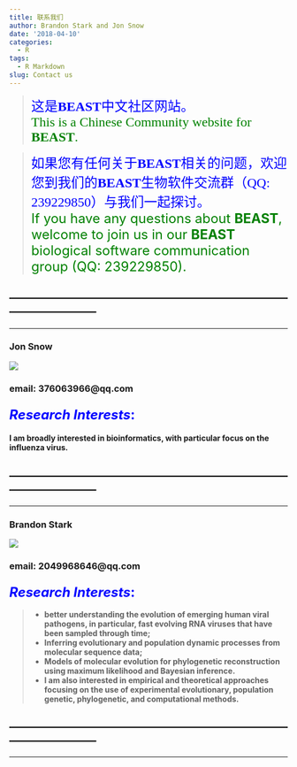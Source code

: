 ```yaml
---
title: 联系我们
author: Brandon Stark and Jon Snow
date: '2018-04-10'
categories:
  - R
tags:
  - R Markdown
slug: Contact us
---
```


>
<font color = blue size = 5 face = "华文楷体">这是**BEAST**中文社区网站。</font>    
<font color = green size = 5 face = "华文楷体">This is a Chinese Community website for **BEAST**.</font>

>
<font color = blue size = 5 face = "华文楷体">如果您有任何关于**BEAST**相关的问题，欢迎您到我们的**BEAST**生物软件交流群（QQ: 239229850）与我们一起探讨。</font>    
<font color = green size = 5>If you have any questions about **BEAST**, welcome to join us in our **BEAST** biological software communication group (QQ: 239229850).</font>

-----------------------------------------------------------------------------------------------
-----------------------------------------------------------------------------------------------
-----------------------------------------------------------------------------------------------

### **Jon Snow**

![](https://gss0.bdstatic.com/-4o3dSag_xI4khGkpoWK1HF6hhy/baike/w%3D268%3Bg%3D0/sign=23437e3cd333c895a67e9f7de92814cd/b3b7d0a20cf431ade7884a924136acaf2fdd98c6.jpg)

### email: 376063966@qq.com

### <font color = Blue size = 5>*Research Interests*:</font>

#### **I am broadly interested in bioinformatics, with particular focus on the influenza virus.**

-----------------------------------------------------------------------------------------------
-----------------------------------------------------------------------------------------------
-----------------------------------------------------------------------------------------------

### **Brandon Stark**

![](https://gss2.bdstatic.com/9fo3dSag_xI4khGkpoWK1HF6hhy/baike/w%3D268%3Bg%3D0/sign=1e963699880a19d8cb0383030bc1e5b6/503d269759ee3d6d87d2e8e34b166d224f4ade86.jpg)

### email: 2049968646@qq.com


### <font color = Blue size = 5>*Research Interests*:</font>

>
* **better understanding the evolution of emerging human viral pathogens, in particular, fast evolving RNA viruses that have been sampled through time;** 
* **Inferring evolutionary and population dynamic processes from molecular sequence data;**
* **Models of molecular evolution for phylogenetic reconstruction using maximum likelihood and Bayesian inference.**
* **I am also interested in empirical and theoretical approaches focusing on the use of experimental evolutionary, population genetic, phylogenetic, and computational methods.**

-----------------------------------------------------------------------------------------------
-----------------------------------------------------------------------------------------------
-----------------------------------------------------------------------------------------------
